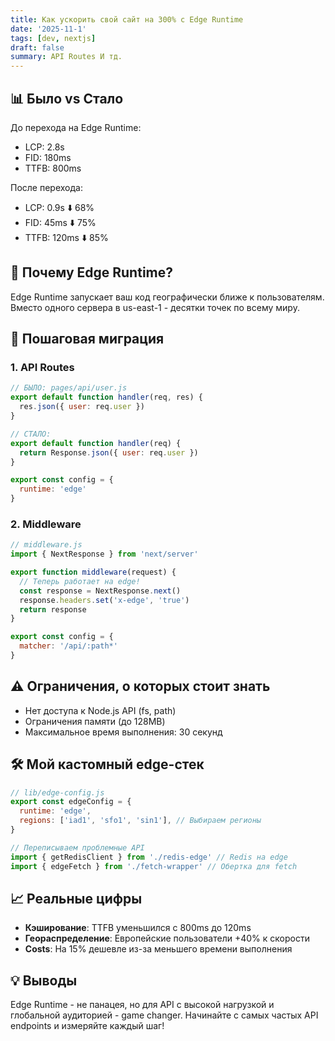 ```yaml
---
title: Как ускорить свой сайт на 300% с Edge Runtime
date: '2025-11-1'
tags: [dev, nextjs]
draft: false
summary: API Routes И тд.
---
```


## 📊 Было vs Стало

До перехода на Edge Runtime:
- LCP: 2.8s
- FID: 180ms
- TTFB: 800ms

После перехода:
- LCP: 0.9s ⬇️ 68%
- FID: 45ms ⬇️ 75% 
- TTFB: 120ms ⬇️ 85%

## 🤔 Почему Edge Runtime?

Edge Runtime запускает ваш код географически ближе к пользователям. Вместо одного сервера в us-east-1 - десятки точек по всему миру.

## 🔧 Пошаговая миграция

### 1. API Routes

```javascript
// БЫЛО: pages/api/user.js
export default function handler(req, res) {
  res.json({ user: req.user })
}

// СТАЛО:
export default function handler(req) {
  return Response.json({ user: req.user })
}

export const config = {
  runtime: 'edge'
}
```

### 2. Middleware

```javascript
// middleware.js
import { NextResponse } from 'next/server'

export function middleware(request) {
  // Теперь работает на edge!
  const response = NextResponse.next()
  response.headers.set('x-edge', 'true')
  return response
}

export const config = {
  matcher: '/api/:path*'
}
```

## ⚠️ Ограничения, о которых стоит знать

- Нет доступа к Node.js API (fs, path)
- Ограничения памяти (до 128MB)
- Максимальное время выполнения: 30 секунд

## 🛠️ Мой кастомный edge-стек

```javascript
// lib/edge-config.js
export const edgeConfig = {
  runtime: 'edge',
  regions: ['iad1', 'sfo1', 'sin1'], // Выбираем регионы
}

// Переписываем проблемные API
import { getRedisClient } from './redis-edge' // Redis на edge
import { edgeFetch } from './fetch-wrapper' // Обертка для fetch
```

## 📈 Реальные цифры

- **Кэширование**: TTFB уменьшился с 800ms до 120ms
- **Геораспределение**: Европейские пользователи +40% к скорости
- **Costs**: На 15% дешевле из-за меньшего времени выполнения

## 💡 Выводы

Edge Runtime - не панацея, но для API с высокой нагрузкой и глобальной аудиторией - game changer. Начинайте с самых частых API endpoints и измеряйте каждый шаг!

